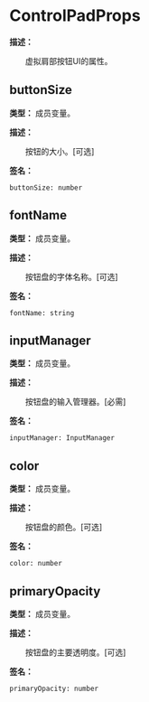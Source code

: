 
# ControlPadProps

**描述：**

&emsp;&emsp;虚拟肩部按钮UI的属性。

## buttonSize

**类型：** 成员变量。

**描述：**

&emsp;&emsp;按钮的大小。[可选]

**签名：**
```tl
buttonSize: number
```

## fontName

**类型：** 成员变量。

**描述：**

&emsp;&emsp;按钮盘的字体名称。[可选]

**签名：**
```tl
fontName: string
```

## inputManager

**类型：** 成员变量。

**描述：**

&emsp;&emsp;按钮盘的输入管理器。[必需]

**签名：**
```tl
inputManager: InputManager
```

## color

**类型：** 成员变量。

**描述：**

&emsp;&emsp;按钮盘的颜色。[可选]

**签名：**
```tl
color: number
```

## primaryOpacity

**类型：** 成员变量。

**描述：**

&emsp;&emsp;按钮盘的主要透明度。[可选]

**签名：**
```tl
primaryOpacity: number
```